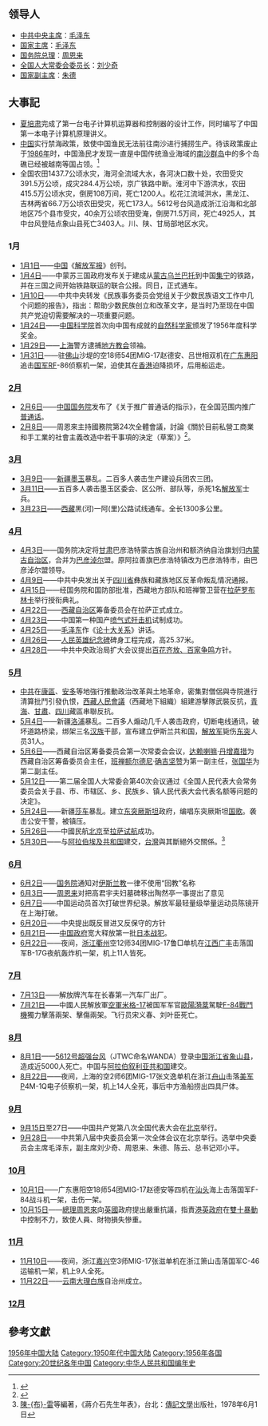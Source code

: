 {{ChinaYearTOC|1956}}
{{C20YearInTopic|1956}}

== 领导人 ==
* [[中国共产党中央委员会主席|中共中央主席]]：[[毛泽东|毛泽东]]
* [[中华人民共和国主席|国家主席]]：[[毛泽东|毛泽东]]
* [[中华人民共和国国务院总理|国务院总理]]：[[周恩来|周恩来]]
* [[全国人民代表大会常务委员会委员长|全国人大常委会委员长]]：[[刘少奇|刘少奇]]
* [[中华人民共和国副主席|国家副主席]]：[[朱德|朱德]]

==大事記==
*[[夏培肃|夏培肃]]完成了第一台电子计算机运算器和控制器的设计工作，同时编写了中国第一本电子计算机原理讲义。
*[[中国|中国]]实行禁海政策，致使中国渔民无法前往南沙进行捕捞生产。待该政策废止于[[1986年|1986年]]时，中国渔民才发现一直是中国传统渔业海域的[[南沙群岛|南沙群岛]]中的多个岛礁已经被越南等国占领。<ref>{{cite news | language = zh-cn | author = 赵叶苹 | url = http://news.xinhuanet.com/herald/2011-06/17/c_13933347.htm | title = 南海中国渔民直面外国军舰 | publisher = 新华网《国际先驱导报》 | date = 2011-06-17 | accessdate = 2011-06-19 | archive-date = 2016-02-01 | archive-url = https://web.archive.org/web/20160201224849/http://news.xinhuanet.com/herald/2011-06/17/c_13933347.htm | dead-url = no }}</ref>
*全国农田1437.7公顷水灾，海河全流域大水，各河决口数十处，农田受灾391.5万公顷，成灾284.4万公顷，京广铁路中断。淮河中下游洪水，农田415.5万公顷水灾，倒房108万间，死亡1200人。松花江流域洪水，黑龙江、吉林两省66.7万公顷农田受灾，死亡173人。5612号台风造成浙江沿海和北部地区75个县市受灾，40余万公顷农田受淹，倒房71.5万间，死亡4925人，其中台风登陆点象山县死亡3403人。川、陕、甘局部地区水灾。  
=== 1月 ===
*[[1月1日|1月1日]]——[[中国|中国]]《[[解放军报|解放军报]]》创刊。
*[[1月4日|1月4日]]——中蒙苏三国政府发布关于建成从[[蒙古|蒙古]][[乌兰巴托|乌兰巴托]]到中国[[集宁|集宁]]的铁路，并在三国之间开始铁路联运的联合公报。同日，正式通车。
*[[1月10日|1月10日]]——中共中央转发《民族事务委员会党组关于少数民族语文工作中几个问题的报告》，指出：帮助少数民族创立和改革文字，是当时乃至现在中国共产党迫切需要解决的一项重要问题。
*[[1月24日|1月24日]]——[[中国科学院|中国科学院]]首次向中国有成就的[[自然科学家|自然科学家]]颁发了1956年度科学奖金。
*[[1月29日|1月29日]]——[[上海|上海]]警方逮捕[[地方教会|地方教会]]领袖。
*[[1月31日|1月31日]]——驻[[佛山|佛山]]沙堤的空18师54团MIG-17赵德安、吕世相双机在[[广东|广东]][[惠阳|惠阳]]追击[[国军|国军]]RF-86侦察机一架，迫使其在[[香港|香港]]迫降损坏，后用船运走。
===[[2月|2月]]===
*[[2月6日|2月6日]]——[[中国国务院|中国国务院]]发布了《关于推广普通话的指示》，在全国范围内推广[[普通话|普通话]]。
*[[2月8日|2月8日]]——周恩來主持國務院第24次全體會議，討論《關於目前私營工商業和手工業的社會主義改造中若干事項的決定（草案）》<ref name=走>{{cite book |title=《走出困境：周恩來在1960-1965》 |author=楊明偉 |publisher=中央文獻出版社 |location=北京 |year=2000 }}</ref>{{rp|8}}。

===[[3月|3月]]===
*[[3月9日|3月9日]]——[[新疆|新疆]][[墨玉|墨玉]]暴乱。二百多人袭击生产建设兵团农三团。
*[[3月11日|3月11日]]——五百多人袭击墨玉区委会、区公所、部队等，杀死1名[[解放军|解放军]]士兵。
*[[3月23日|3月23日]]——[[西藏|西藏]]黑(河)一阿(里)公路试线通车。全长1300多公里。
===[[4月|4月]]===
*[[4月3日|4月3日]]——国务院决定将[[甘肃|甘肃]]巴彦浩特蒙古族自治州和额济纳自治旗划归[[内蒙古自治区|内蒙古自治区]]，合并为[[巴彦淖尔|巴彦淖尔]]盟。原阿拉善旗巴彦浩特镇改为巴彦浩特市，由巴彦淖尔盟领导。
*[[4月9日|4月9日]]——中共中央发出关于[[四川省|四川省]]彝族和藏族地区反革命叛乱情况通报。
*[[4月15日|4月15日]]——经国务院和国防部批准，西藏地方部队和班禅警卫营在[[拉萨|拉萨]][[罗布林卡|罗布林卡]]举行授衔典礼。
*[[4月22日|4月22日]]——[[西藏自治区|西藏自治区]]筹备委员会在拉萨正式成立。
*[[4月23日|4月23日]]——中国第一种国产[[喷气式歼击机|喷气式歼击机]]试制成功。
*[[4月25日|4月25日]]——[[毛泽东|毛泽东]]作《[[论十大关系|论十大关系]]》讲话。
*[[4月26日|4月26日]]——[[人民英雄纪念碑|人民英雄纪念碑]]碑身工程完成，高25.37米。
*[[4月28日|4月28日]]——中共中央政治局扩大会议提出[[百花齐放、百家争鸣|百花齐放、百家争鸣]]方针。
===[[5月|5月]]===
*[[中共|中共]]在[[康區|康區]]、[[安多|安多]]等地強行推動政治改革與土地革命，密集對僧侶與寺院進行清算批鬥引發仇恨，[[西藏人民會議|西藏人民會議]]（西藏地下組織）組建游擊隊武裝反抗，[[青海|青海]]、[[甘肅|甘肅]]、[[四川|四川]]藏區串聯反抗。
*[[5月4日|5月4日]]——新疆[[洛浦|洛浦]]暴乱。二百多人煽动几千人袭击政府，切断电线通讯，破坏道路桥梁，绑架三名[[汉族|汉族]]干部，宣布建立伊斯兰共和国，[[解放军|解放军]]毙伤[[东突|东突]]人员31人。
*[[5月6日|5月6日]]——西藏自治区筹备委员会第一次常委会会议，[[达赖喇嘛|达赖喇嘛]]·[[丹增嘉措|丹增嘉措]]为西藏自治区筹备委员会主任，[[班禅额尔德尼|班禅额尔德尼]]·[[确吉坚赞|确吉坚赞]]为第一副主任，[[张国华_(1914年)|张国华]]为第二副主任。
*[[5月12日|5月12日]]——第二届全国人大常委会第40次会议通过《全国人民代表大会常务委员会关于县、市、市辖区、乡、民族乡、镇人民代表大会代表名额等问题的决定》。
*[[5月24日|5月24日]]——新疆[[莎车|莎车]]暴乱。建立[[东突厥斯坦|东突厥斯坦]]政府，编唱东突厥斯坦[[国歌|国歌]]。袭击公安干警，被镇压。
*[[5月26日|5月26日]]——中國民航[[北京|北京]]至[[拉萨|拉萨]][[试航|试航]]成功。
*[[5月30日|5月30日]]——与[[阿拉伯埃及共和国|阿拉伯埃及共和国]]建交，[[台灣|台灣]]與其斷絕外交關係。<ref name="年表">[[陳布雷|陳-{布}-雷]]等編著，《蔣介石先生年表》，台北：[[傳記文學|傳記文學]]出版社，1978年6月1日</ref>{{rp|85}}

===[[6月|6月]]===
*[[6月2日|6月2日]]——[[中华人民共和国国务院|国务院]]通知对[[伊斯兰教|伊斯兰教]]一律不使用“回教”名称
*[[6月3日|6月3日]]——[[周恩来|周恩来]]对把高君宇夫妇墓碑移出陶然亭一事提出了意见
*[[6月7日|6月7日]]——中国运动员首次打破世界纪录。解放军最轻量级举量运动员陈镜开在上海打破。
*[[6月20日|6月20日]]——中央提出既反冒进又反保守的方针
*[[6月21日|6月21日]]——[[中国政府|中国政府]]宽大释放第一批[[日本战犯|日本战犯]]。
*[[6月22日|6月22日]]——夜间，[[浙江|浙江]][[衢州|衢州]]空12师34团MIG-17鲁□单机在[[江西|江西]][[广丰|广丰]]击落国军B-17G夜航轰炸机一架，机上11人皆死。
===[[7月|7月]]===
*[[7月13日|7月13日]]——解放牌汽车在长春第一汽车厂出厂。
*[[7月21日|7月21日]]——中國人民解放軍[[空軍|空軍]][[米格-17|米格-17]]被国军军官[[歐陽漪棻|歐陽漪棻]]駕駛[[F-84戰鬥機|F-84戰鬥機]]獨力擊落兩架、擊傷兩架。飞行员宋义春、刘叶臣死亡。
===[[8月|8月]]===
*[[8月1日|8月1日]]——[[颱風溫黛_(1956年)|5612号超强台风]]（JTWC命名WANDA）登录[[中国|中国]][[浙江省|浙江省]][[象山县|象山县]]，造成近5000人死亡。中国与[[阿拉伯叙利亚共和国|阿拉伯叙利亚共和国]]建交。
*[[8月22日|8月22日]]——夜间，上海的空2师6团MIG-17张文逸单机在浙江[[舟山|舟山]]击落[[美军|美军]]P4M-1Q电子侦察机一架，机上14人全死，事后中方渔船捞出四具尸体。
===[[9月|9月]]===
*[[9月15日|9月15日]]至27日——中国共产党第八次全国代表大会在[[北京|北京]]举行。
*[[9月28日|9月28日]]——中共第八届中央委员会第一次全体会议在北京举行。选举中央委员会主席毛泽东，副主席刘少奇、周恩来、朱德、陈云、总书记邓小平。
===[[10月|10月]]===
*[[10月1日|10月1日]]——广东惠阳空18师54团MIG-17赵德安等四机在[[汕头|汕头]]海上击落国军F-84战斗机一架，击伤一架。
*[[10月15日|10月15日]]——[[總理|總理]][[周恩來|周恩來]]向[[英國|英國]]政府提出嚴重抗議，指責[[港英政府|港英政府]]在[[雙十暴動|雙十暴動]]中控制不力，致使人員、財物損失慘重。
===[[11月|11月]]===
*[[11月10日|11月10日]]——夜间，浙江[[嘉兴|嘉兴]]空3师MIG-17张滋单机在浙江箫山击落国军C-46运输机一架，机上9人全死。
*[[11月22日|11月22日]]——[[云南|云南]][[大理|大理]][[白族|白族]]自治州成立。
===[[12月|12月]]===

==參考文獻==
{{reflist|2}}

{{Commonscat|1956 in China}}

{{Portal:中國大陸新聞動態/Footer}}
{{portal|中华人民共和国}}

[[Category:1956年中国大陆|]]
[[Category:1950年代中国大陆|Category:1950年代中国大陆]]
[[Category:1956年各国|Category:1956年各国]]
[[Category:20世纪各年中国|Category:20世纪各年中国]]
[[Category:中华人民共和国编年史|Category:中华人民共和国编年史]]
